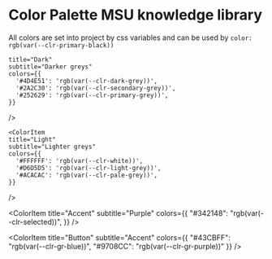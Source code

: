 
<Meta title="System/Colors" />

<h1>Color Palette MSU knowledge library</h1>
<p>All colors are set into project by css variables and can be used by <code>color: rgb(var(--clr-primary-black))</code></p>
<ColorPalette >
  <ColorItem
    title="Primary"
    subtitle="Black"
    colors={{
      '#222021': 'rgb(var(--clr-primary-black))',
    }}
  />
    <ColorItem
   
    title="Dark"
    subtitle="Darker greys"
    colors={{
      '#4D4E51': 'rgb(var(--clr-dark-grey))',
      '#2A2C30': 'rgb(var(--clr-secondary-grey))',
      '#252629': 'rgb(var(--clr-primary-grey))',
    }}
  />

    <ColorItem
    title="Light"
    subtitle="Lighter greys"
    colors={{
      '#FFFFFF': 'rgb(var(--clr-white))',
      '#D6D5D5': 'rgb(var(--clr-light-grey))',
      '#ACACAC': 'rgb(var(--clr-pale-grey))',
    }}

/>

<ColorItem
  title="Accent"
  subtitle="Purple"
  colors={{
    "#342148": "rgb(var(--clr-selected))",
  }}
/>

<ColorItem 
  title="Button"
  subtitle="Accent"
  colors={{
    "#43CBFF": "rgb(var(--clr-gr-blue))",
    "#9708CC": "rgb(var(--clr-gr-purple))"
  }}
/>

</ColorPalette>
